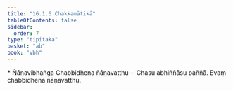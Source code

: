 ```yaml
---
title: "16.1.6 Chakkamātikā"
tableOfContents: false
sidebar:
  order: 7
type: "tipitaka"
basket: "ab"
book: "vbh"
---
```



<DynamicBreadcrumb />

<Paragraph type="center" book="vbh">
* Ñāṇavibhaṅga
</Paragraph>



<Division number="756" book="vbh" bookNo="30" page="328">

<Paragraph number="2361" book="vbh">
Chabbidhena ñāṇavatthu—
</Paragraph>

<Paragraph number="2362" book="vbh">
Chasu abhiññāsu paññā.
</Paragraph>

<Paragraph number="2363" book="vbh">
Evaṃ chabbidhena ñāṇavatthu.
</Paragraph>
</Division>